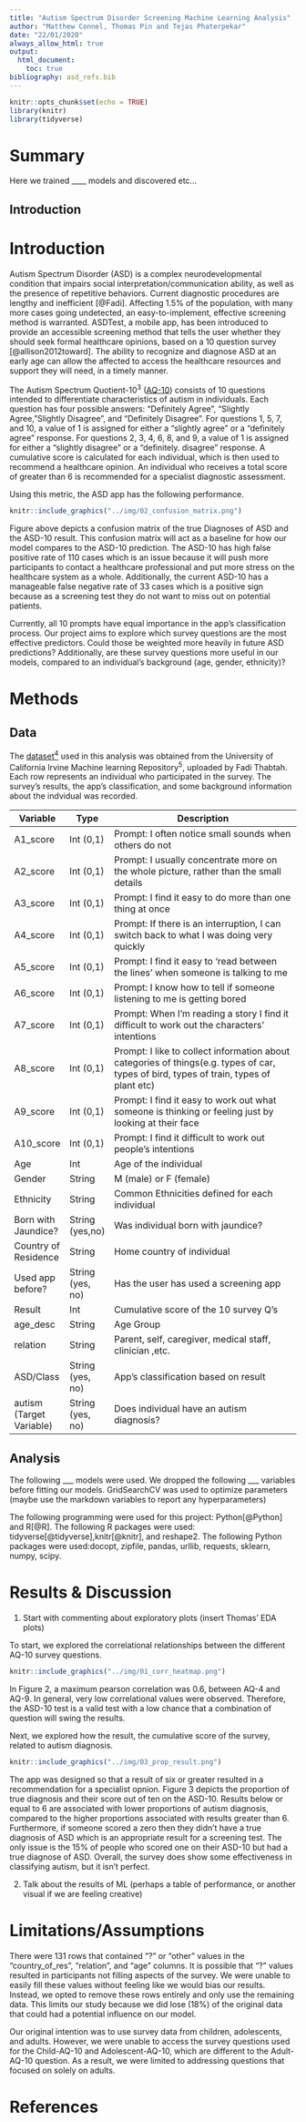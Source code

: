 ```yaml
---
title: "Autism Spectrum Disorder Screening Machine Learning Analysis"
author: "Matthew Connel, Thomas Pin and Tejas Phaterpekar"
date: "22/01/2020"
always_allow_html: true
output: 
  html_document:
    toc: true
bibliography: asd_refs.bib
---
```


```r
knitr::opts_chunk$set(echo = TRUE)
library(knitr)
library(tidyverse)
```

# Summary


Here we trained ____ models and discovered etc...


## Introduction


# Introduction

Autism Spectrum Disorder (ASD) is a complex neurodevelopmental condition that impairs social interpretation/communication ability, as well as the presence of repetitive behaviors. Current diagnostic procedures are lengthy and inefficient [@Fadi]. Affecting 1.5% of the population, with many more cases going undetected, an easy-to-implement, effective screening method is warranted. ASDTest, a mobile app, has been introduced to provide an accessible screening method that tells the user whether they should seek formal healthcare opinions, based on a 10 question survey [@allison2012toward]. The ability to recognize and diagnose ASD at an early age can allow the affected to access the healthcare resources and support they will need, in a timely manner. 

The Autism Spectrum Quotient-10<sup>3</sup> ([AQ-10](https://www.nice.org.uk/guidance/cg142/resources/autism-spectrum-quotient-aq10-test-pdf-186582493)) consists of 10 questions intended to differentiate characteristics of autism in individuals. Each question has four possible answers: "Definitely Agree", "Slightly Agree, "Slightly Disagree", and "Definitely Disagree". For questions 1, 5, 7, and 10, a value of 1 is assigned for either a "slightly agree" or a "definitely agree" response. For questions 2, 3, 4, 6, 8, and 9, a value of 1 is assigned for either a "slightly disagree" or a "definitely. disagree" response. A cumulative score is calculated for each individual, which is then used to recommend a healthcare opinion. An individual who receives a total score of greater than 6 is recommended for a specialist diagnostic assessment.

Using this metric, the ASD app has the following performance.

```r
knitr::include_graphics("../img/02_confusion_matrix.png")
```

Figure above depicts a confusion matrix of the true Diagnoses of ASD and the ASD-10 result. This confusion matrix will act as a baseline for how our model compares to the ASD-10 prediction.  The ASD-10 has high false positive rate of 110 cases which is an issue because it will push more participants to contact a healthcare professional and put more stress on the healthcare system as a whole. Additionally, the current ASD-10 has a manageable false negative rate of 33 cases which is a positive sign because as a screening test they do not want to miss out on potential patients.  

Currently, all 10 prompts have equal importance in the app's classification process. Our project aims to explore which survey questions are the most effective predictors. Could those be weighted more heavily in future ASD predictions? Additionally, are these survey questions more useful in our models, compared to an individual's background (age, gender, ethnicity)?


# Methods

## Data

The [dataset<sup>4</sup>](https://archive.ics.uci.edu/ml/datasets/Autism+Screening+Adult)  used in this analysis was obtained from the University of California Irvine Machine learning Repository<sup>5</sup>, uploaded by Fadi Thabtah. Each row represents an individual who participated in the survey. The survey's results, the app's classification, and some background information about the indvidual was recorded.

| Variable             | Type             | Description                                                                                                                            |
|----------------------|------------------|----------------------------------------------------------------------------------------------------------------------------------------|
| A1_score             | Int (0,1)        | Prompt: I often notice small sounds when others do not                                                                                 |
| A2_score             | Int (0,1)        | Prompt: I usually concentrate more on the whole picture, rather than the small details                                                 |
| A3_score             | Int (0,1)        | Prompt: I find it easy to do more than one thing at once                                                                               |
| A4_score             | Int (0,1)        | Prompt: If there is an interruption, I can switch back to what I was doing very quickly                                                |
| A5_score             | Int (0,1)        | Prompt: I find it easy to 'read between the lines' when someone is talking to me                                                       |
| A6_score             | Int (0,1)        | Prompt: I know how to tell if someone listening to me is getting bored                                                                 |
| A7_score             | Int (0,1)        | Prompt: When I'm reading a story I find it difficult to work out the characters' intentions                                            |
| A8_score             | Int (0,1)        | Prompt: I like to collect information about categories of things(e.g. types of car, types of bird, types of train, types of plant etc) |
| A9_score             | Int (0,1)        | Prompt: I find it easy to work out what someone is thinking or feeling just by looking at their face                                   |
| A10_score            | Int (0,1)        | Prompt: I find it difficult to work out people's intentions                                                                            |
| Age                  | Int              | Age of the individual                                                                                                                  |
| Gender               | String           | M (male) or F (female)                                                                                                                 |
| Ethnicity            | String           | Common Ethnicities defined for each individual                                                                                         |
| Born with Jaundice?  | String (yes,no)  | Was individual born with jaundice?                                                                                                     |
| Country of Residence | String           | Home country of individual                                                                                                             |
| Used app before?     | String (yes, no) | Has the user has used a screening app                                                                                                  |
| Result               | Int              | Cumulative score of the 10 survey Q's                                                                                                  |
| age_desc             | String           | Age Group                                                                                                                              |
| relation             | String           | Parent, self, caregiver, medical staff, clinician ,etc.                                                                                |
| ASD/Class            | String (yes, no) | App's classification based on result                                                                                                   |
| autism (Target Variable)  | String (yes, no) | Does individual have an autism diagnosis?  

## Analysis

The following ___ models were used. We dropped the following ___ variables before fitting our models. GridSearchCV was used to optimize parameters (maybe use the markdown variables to report any hyperparameters)

The following programming were used for this project: Python[@Python] and R[@R]. The following R packages were used: tidyverse[@tidyverse],knitr[@knitr], and reshape2. The following Python packages were used:docopt, zipfile, pandas, urllib, requests, sklearn, numpy, scipy.

#  Results & Discussion

1. Start with commenting about exploratory plots (insert Thomas' EDA plots)

To start, we explored the correlational relationships between the different AQ-10 survey questions.

```r
knitr::include_graphics("../img/01_corr_heatmap.png")
```

In Figure 2, a maximum pearson correlation was 0.6, between AQ-4 and AQ-9. In general, very low correlational values were observed. Therefore, the ASD-10 test is a valid test with a low chance that a combination of question will swing the results. 

Next, we explored how the result, the cumulative score of the survey, related to autism diagnosis.

```r
knitr::include_graphics("../img/03_prop_result.png")
```


The app was designed so that a result of six or greater resulted in a recommendation for a specialist opnion. Figure 3 depicts the proportion of true diagnosis and their score out of ten on the ASD-10. Results below or equal to 6 are associated with lower proportions of autism diagnosis, compared to the higher proportions associated with results greater than 6. Furthermore, if someone scored a zero then they didn’t have a true diagnosis of ASD which is an appropriate result for a screening test. The only issue is the 15% of people who scored one on their ASD-10 but had a true diagnose of ASD. Overall, the survey does show some effectiveness in classifying autism, but it isn't perfect. 

2. Talk about the results of ML (perhaps a table of performance, or another visual if we are feeling creative)

# Limitations/Assumptions

There were 131 rows that contained "?" or "other" values in the "country_of_res", "relation", and "age" columns. It is possible that "?" values resulted in participants not filling aspects of the survey. We were unable to easily fill these values without feeling like we would bias our results. Instead, we opted to remove these rows entirely and only use the remaining data. This limits our study because we did lose (18%) of the original data that could had a potential influence on our model.  

Our original intention was to use survey data from children, adolescents, and adults. However, we were unable to access the survey questions used for the Child-AQ-10 and Adolescent-AQ-10, which are different to the Adult-AQ-10 question. As a result, we were limited to addressing questions that focused on solely on adults.


# References
